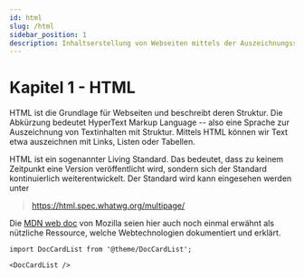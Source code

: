 ```yaml
---
id: html
slug: /html
sidebar_position: 1
description: Inhaltserstellung von Webseiten mittels der Auszeichnungssprache HTML
---
```


# Kapitel 1 - HTML

HTML ist die Grundlage für Webseiten und beschreibt deren Struktur. Die Abkürzung
bedeutet HyperText Markup Language -- also eine Sprache zur Auszeichnung von
Textinhalten mit Struktur. Mittels HTML können wir Text etwa auszeichnen mit
Links, Listen oder Tabellen. 

HTML ist ein sogenannter Living Standard. Das bedeutet, dass zu keinem Zeitpunkt
eine Version veröffentlicht wird, sondern sich der Standard kontinuierlich
weiterentwickelt. Der Standard wird kann eingesehen werden unter

> https://html.spec.whatwg.org/multipage/

Die [MDN web doc](https://developer.mozilla.org/en-US/) von Mozilla seien hier
auch noch einmal erwähnt als nützliche Ressource, welche Webtechnologien
dokumentiert und erklärt.

```mdx-code-block
import DocCardList from '@theme/DocCardList';

<DocCardList />
```
